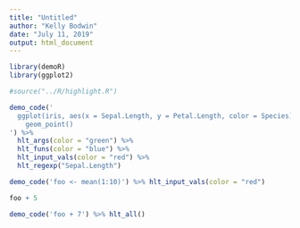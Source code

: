 ```yaml
---
title: "Untitled"
author: "Kelly Bodwin"
date: "July 11, 2019"
output: html_document
---
```


```r

library(demoR)
library(ggplot2)

#source("../R/highlight.R")


```

```r

demo_code('
  ggplot(iris, aes(x = Sepal.Length, y = Petal.Length, color = Species)) +
    geom_point()
') %>%
  hlt_args(color = "green") %>%
  hlt_funs(color = "blue") %>%
  hlt_input_vals(color = "red") %>%
  hlt_regexp("Sepal.Length")


```

```r

demo_code('foo <- mean(1:10)') %>% hlt_input_vals(color = "red")

foo + 5

demo_code('foo + 7') %>% hlt_all()
```





